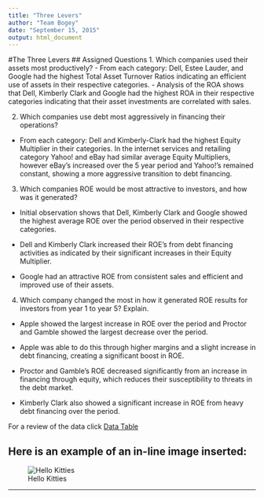 ```yaml
---
title: "Three Levers"
author: "Team Bogey"
date: "September 15, 2015"
output: html_document
---
```


#The Three Levers
## Assigned Questions
1. Which companies used their assets most productively?
- From each category: Dell, Estee Lauder, and Google had the highest Total Asset Turnover Ratios indicating an efficient use of assets in their respective categories.
- Analysis of the ROA shows that Dell, Kimberly Clark and Google had the highest ROA in their respective categories indicating that their asset investments are correlated with sales.

2. Which companies use debt most aggressively in financing their operations?
- From each category: Dell and Kimberly-Clark had the highest Equity Multiplier in their categories.  In the internet services and retailing category Yahoo! and eBay had similar average Equity Multipliers, however eBay's increased over the 5 year period and Yahoo!'s remained constant, showing a more aggressive transition to debt financing.

3. Which companies ROE would be most attractive to investors, and how was it generated?
- Initial observation shows that Dell, Kimberly Clark and Google showed the highest average ROE over the period observed in their respective categories.

- Dell and Kimberly Clark increased their ROE's from debt financing activities as indicated by their significant increases in their Equity Multiplier. 

- Google had an attractive ROE from consistent sales and efficient and improved use of their assets.

4. Which company changed the most in how it generated ROE results for investors from year 1 to year 5?  Explain.
- Apple showed the largest increase in ROE over the period and Proctor and Gamble showed the largest decrease over the period. 

- Apple was able to do this through higher margins and a slight increase in debt financing, creating a significant boost in ROE.

- Proctor and Gamble's ROE decreased significantly from an increase in financing through equity, which reduces their susceptibility to threats in the debt market. 

- Kimberly Clark also showed a significant increase in ROE from heavy debt financing over the period.

For a review of the data click [Data Table](http://www.ineedtofigureouthowtodothis "Click-Me!")

## Here is an example of an in-line image inserted:
![Hello Kitties](http://animalia-life.com/data_images/devon-rex/devon-rex4.jpg "Awww!")

---

